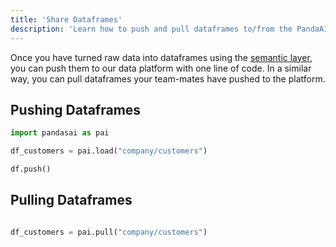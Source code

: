 ```yaml
---
title: 'Share Dataframes'
description: 'Learn how to push and pull dataframes to/from the PandaAI Data Platform'
---
```


Once you have turned raw data into dataframes using the [semantic layer](/v3/semantic-layer), you can push them to our data platform with one line of code.
In a similar way, you can pull dataframes your team-mates have pushed to the platform.

## Pushing Dataframes

```python
import pandasai as pai

df_customers = pai.load("company/customers")

df.push()
```

## Pulling Dataframes

```python

df_customers = pai.pull("company/customers")
```